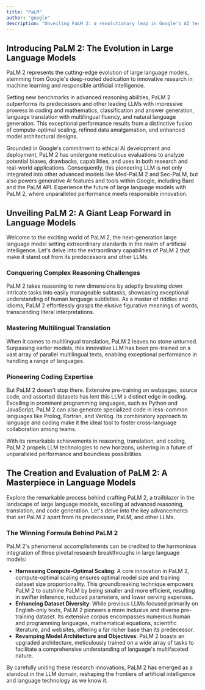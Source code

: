 ```yaml
---
title: "PaLM"
author: "google"
description: "Unveiling PaLM 2: a revolutionary leap in Google's AI technology. This advanced large language model (LLM) redefines multilingual capabilities, coding, and reasoning, setting new standards in the AI realm."
---
```


## Introducing PaLM 2: The Evolution in Large Language Models

PaLM 2 represents the cutting-edge evolution of large language models, stemming from Google's deep-rooted dedication to innovative research in machine learning and responsible artificial intelligence.

Setting new benchmarks in advanced reasoning abilities, PaLM 2 outperforms its predecessors and other leading LLMs with impressive prowess in coding and mathematics, classification and answer generation, language translation with multilingual fluency, and natural language generation. This exceptional performance results from a distinctive fusion of compute-optimal scaling, refined data amalgamation, and enhanced model architectural designs.

Grounded in Google's commitment to ethical AI development and deployment, PaLM 2 has undergone meticulous evaluations to analyze potential biases, drawbacks, capabilities, and uses in both research and real-world applications. Consequently, this pioneering LLM is not only integrated into other advanced models like Med-PaLM 2 and Sec-PaLM, but also powers generative AI features and tools within Google, including Bard and the PaLM API. Experience the future of large language models with PaLM 2, where unparalleled performance meets responsible innovation.

## Unveiling PaLM 2: A Giant Leap Forward in Language Models

Welcome to the exciting world of PaLM 2, the next-generation large language model setting extraordinary standards in the realm of artificial intelligence. Let's delve into the extraordinary capabilities of PaLM 2 that make it stand out from its predecessors and other LLMs.

### Conquering Complex Reasoning Challenges

PaLM 2 takes reasoning to new dimensions by adeptly breaking down intricate tasks into easily manageable subtasks, showcasing exceptional understanding of human language subtleties. As a master of riddles and idioms, PaLM 2 effortlessly grasps the elusive figurative meanings of words, transcending literal interpretations.

### Mastering Multilingual Translation

When it comes to multilingual translation, PaLM 2 leaves no stone unturned. Surpassing earlier models, this innovative LLM has been pre-trained on a vast array of parallel multilingual texts, enabling exceptional performance in handling a range of languages.

### Pioneering Coding Expertise

But PaLM 2 doesn't stop there. Extensive pre-training on webpages, source code, and assorted datasets has lent this LLM a distinct edge in coding. Excelling in prominent programming languages, such as Python and JavaScript, PaLM 2 can also generate specialized code in less-common languages like Prolog, Fortran, and Verilog. Its combinatory approach to language and coding make it the ideal tool to foster cross-language collaboration among teams. 

With its remarkable achievements in reasoning, translation, and coding, PaLM 2 propels LLM technologies to new horizons, ushering in a future of unparalleled performance and boundless possibilities.

## The Creation and Evaluation of PaLM 2: A Masterpiece in Language Models

Explore the remarkable process behind crafting PaLM 2, a trailblazer in the landscape of large language models, excelling at advanced reasoning, translation, and code generation. Let's delve into the key advancements that set PaLM 2 apart from its predecessor, PaLM, and other LLMs.

### The Winning Formula Behind PaLM 2

PaLM 2's phenomenal accomplishments can be credited to the harmonious integration of three pivotal research breakthroughs in large language models:

- **Harnessing Compute-Optimal Scaling**: A core innovation in PaLM 2, compute-optimal scaling ensures optimal model size and training dataset size proportionality. This groundbreaking technique empowers PaLM 2 to outshine PaLM by being smaller and more efficient, resulting in swifter inference, reduced parameters, and lower serving expenses.
- **Enhancing Dataset Diversity**: While previous LLMs focused primarily on English-only texts, PaLM 2 pioneers a more inclusive and diverse pre-training dataset. Its extensive corpus encompasses numerous human and programming languages, mathematical equations, scientific literature, and websites, offering a far richer base than its predecessor.
- **Revamping Model Architecture and Objectives**: PaLM 2 boasts an upgraded architecture, meticulously trained on a wide array of tasks to facilitate a comprehensive understanding of language's multifaceted nature.

By carefully uniting these research innovations, PaLM 2 has emerged as a standout in the LLM domain, reshaping the frontiers of artificial intelligence and language technology as we know it.
